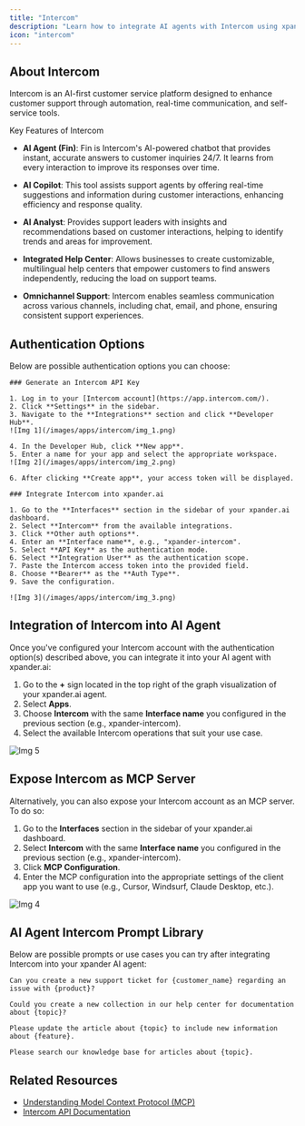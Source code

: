 ```yaml
---
title: "Intercom"
description: "Learn how to integrate AI agents with Intercom using xpander.ai. Create intelligent, automated workflows that seamlessly connect your AI agent with Intercom's chat, inbox, and help center features to provide instant, context-aware support across your customer journey."
icon: "intercom"
---
```


## About Intercom

Intercom is an AI-first customer service platform designed to enhance customer support through automation, real-time communication, and self-service tools.

Key Features of Intercom
- **AI Agent (Fin)**: Fin is Intercom's AI-powered chatbot that provides instant, accurate answers to customer inquiries 24/7. It learns from every interaction to improve its responses over time. 

- **AI Copilot**: This tool assists support agents by offering real-time suggestions and information during customer interactions, enhancing efficiency and response quality. 

- **AI Analyst**: Provides support leaders with insights and recommendations based on customer interactions, helping to identify trends and areas for improvement.

- **Integrated Help Center**: Allows businesses to create customizable, multilingual help centers that empower customers to find answers independently, reducing the load on support teams. 

- **Omnichannel Support**: Intercom enables seamless communication across various channels, including chat, email, and phone, ensuring consistent support experiences.

## Authentication Options

Below are possible authentication options you can choose:

<Tabs>

  <Tab title="API Access">

    ### Generate an Intercom API Key

    1. Log in to your [Intercom account](https://app.intercom.com/).  
    2. Click **Settings** in the sidebar.  
    3. Navigate to the **Integrations** section and click **Developer Hub**.  
    ![Img 1](/images/apps/intercom/img_1.png)

    4. In the Developer Hub, click **New app**.  
    5. Enter a name for your app and select the appropriate workspace.  
    ![Img 2](/images/apps/intercom/img_2.png)

    6. After clicking **Create app**, your access token will be displayed.

    ### Integrate Intercom into xpander.ai

    1. Go to the **Interfaces** section in the sidebar of your xpander.ai dashboard.  
    2. Select **Intercom** from the available integrations.  
    3. Click **Other auth options**.  
    4. Enter an **Interface name**, e.g., "xpander-intercom".  
    5. Select **API Key** as the authentication mode.  
    6. Select **Integration User** as the authentication scope.  
    7. Paste the Intercom access token into the provided field.  
    8. Choose **Bearer** as the **Auth Type**.  
    9. Save the configuration.  

    ![Img 3](/images/apps/intercom/img_3.png)

  </Tab>

</Tabs>

## Integration of Intercom into AI Agent

Once you've configured your Intercom account with the authentication option(s) described above, you can integrate it into your AI agent with xpander.ai:

1. Go to the **+** sign located in the top right of the graph visualization of your xpander.ai agent.  
2. Select **Apps**.  
3. Choose **Intercom** with the same **Interface name** you configured in the previous section (e.g., xpander-intercom).  
4. Select the available Intercom operations that suit your use case.  

![Img 5](/images/apps/intercom/img_5.png)

## Expose Intercom as MCP Server

Alternatively, you can also expose your Intercom account as an MCP server. To do so:

1. Go to the **Interfaces** section in the sidebar of your xpander.ai dashboard.  
2. Select **Intercom** with the same **Interface name** you configured in the previous section (e.g., xpander-intercom).  
3. Click **MCP Configuration**.  
4. Enter the MCP configuration into the appropriate settings of the client app you want to use (e.g., Cursor, Windsurf, Claude Desktop, etc.).

![Img 4](/images/apps/intercom/img_4.png)

## AI Agent Intercom Prompt Library

Below are possible prompts or use cases you can try after integrating Intercom into your xpander AI agent:

```
Can you create a new support ticket for {customer_name} regarding an issue with {product}?
```

````
Could you create a new collection in our help center for documentation about {topic}?
````

```
Please update the article about {topic} to include new information about {feature}.
```

```
Please search our knowledge base for articles about {topic}.
```

## Related Resources

- [Understanding Model Context Protocol (MCP)](/docs/05-human-interfaces/04-mcp)
- [Intercom API Documentation](https://developers.intercom.com/docs/references/rest-api/api.intercom.io)